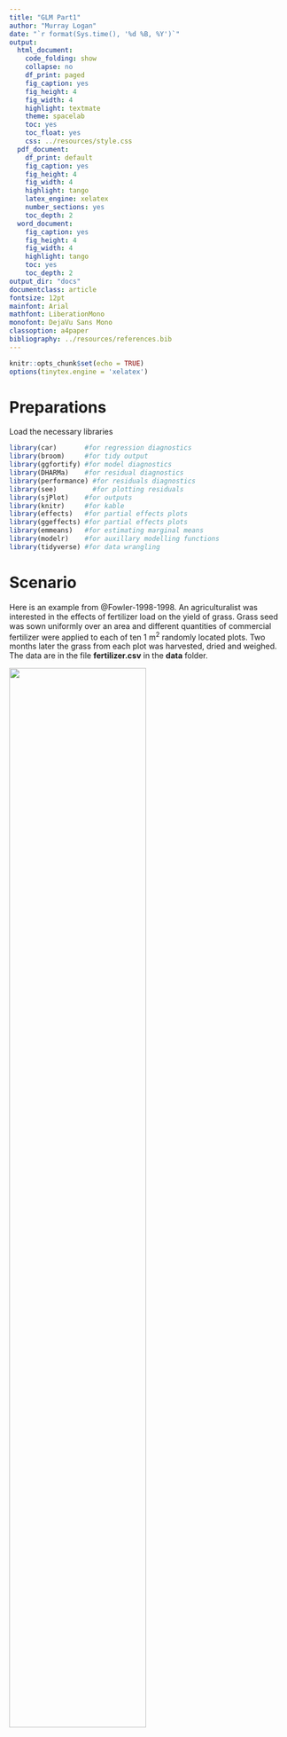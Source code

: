 ```yaml
---
title: "GLM Part1"
author: "Murray Logan"
date: "`r format(Sys.time(), '%d %B, %Y')`"
output:
  html_document:
    code_folding: show
    collapse: no
    df_print: paged
    fig_caption: yes
    fig_height: 4
    fig_width: 4
    highlight: textmate
    theme: spacelab
    toc: yes
    toc_float: yes
    css: ../resources/style.css
  pdf_document:
    df_print: default
    fig_caption: yes
    fig_height: 4
    fig_width: 4
    highlight: tango
    latex_engine: xelatex
    number_sections: yes
    toc_depth: 2
  word_document:
    fig_caption: yes
    fig_height: 4
    fig_width: 4
    highlight: tango
    toc: yes
    toc_depth: 2
output_dir: "docs"
documentclass: article
fontsize: 12pt
mainfont: Arial
mathfont: LiberationMono
monofont: DejaVu Sans Mono
classoption: a4paper
bibliography: ../resources/references.bib
---
```


```r
knitr::opts_chunk$set(echo = TRUE)
options(tinytex.engine = 'xelatex')
```
   
# Preparations

Load the necessary libraries

```r
library(car)       #for regression diagnostics
library(broom)     #for tidy output
library(ggfortify) #for model diagnostics
library(DHARMa)    #for residual diagnostics
library(performance) #for residuals diagnostics
library(see)         #for plotting residuals
library(sjPlot)    #for outputs
library(knitr)     #for kable
library(effects)   #for partial effects plots
library(ggeffects) #for partial effects plots
library(emmeans)   #for estimating marginal means
library(modelr)    #for auxillary modelling functions
library(tidyverse) #for data wrangling
```

# Scenario

Here is an example from @Fowler-1998-1998. An agriculturalist was
interested in the effects of fertilizer load on the yield of grass.
Grass seed was sown uniformly over an area and different quantities of
commercial fertilizer were applied to each of ten 1 m<sup>2</sup>
randomly located plots.  Two months later the grass from each plot was
harvested, dried and weighed.  The data are in the file
**fertilizer.csv** in the **data** folder.

![](../resources/turf.jpg){width=70%}

| FERTILIZER   | YIELD   |
| ------------ | ------- |
| 25           | 84      |
| 50           | 80      |
| 75           | 90      |
| 100          | 154     |
| 125          | 148     |
| \...         | \...    |

---------------- ---------------------------------------------------
**FERTILIZER**:  Mass of fertilizer (g.m^-2^) - Predictor variable
**YIELD**:       Yield of grass (g.m^-2^) - Response variable
---------------- ---------------------------------------------------

 
The aim of the analysis is to investigate the relationship between
fertilizer concentration and grass yield.

# Read in the data


```r
fert = read_csv('../data/fertilizer.csv', trim_ws=TRUE)
```


```r
glimpse(fert)
## Explore the first 6 rows of the data
head(fert)
str(fert)
```

# Exploratory data analysis


Model formula:
$$
y_i \sim{} \mathcal{N}(\mu_i, \sigma^2)\\
\mu_i = \beta_0 + \beta_1 x_i
$$

where $y_i$ represents the $i$ observed values, $\beta_0$ and $\beta_1$
represent the intercept and slope respectively, and $\sigma^2$ represents the
estimated variance.



```r
ggplot(fert, aes(y = YIELD, x = FERTILIZER)) +
  geom_point() +
  geom_smooth()
ggplot(fert, aes(y = YIELD, x = FERTILIZER)) +
  geom_point() +
  geom_smooth(method = "lm")
ggplot(fert, aes(y = YIELD)) +
  geom_boxplot(aes(x = 1))
```




# Fit the model





```r
fert.lm <- lm(YIELD~1+FERTILIZER, data = fert)
fert.lm <- lm(YIELD~FERTILIZER, data = fert)
```


# Model validation {.tabset .tabset-faded}











# Model outputs {.tabset .tabset-faded}


# Model investigation / hypothesis testing {.tabset .tabset-faded}


# Predictions {.tabset .tabset-faded}


# Additional analyses {.tabset .tabset-faded}
 
# Summary figures {.tabset .tabset-faded}

# References
 
 
